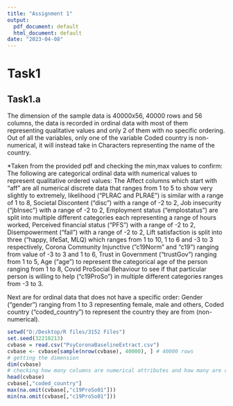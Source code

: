 ```yaml
---
title: "Assignment 1"
output:
  pdf_document: default
  html_document: default
date: "2023-04-08"
---
```


# Task1

## Task1.a
The dimension of the sample data is 40000x56, 40000 rows and 56 columns, the data
is recorded in ordinal data with most of them representing qualitative values and
only 2 of them with no specific ordering. Out of all the variables, only one 
of the variable Coded country is non-numerical, it will instead take in Characters
representing the name of the country.

*Taken from the provided pdf and checking the min,max values to confirm:
The following are categorical ordinal data with numerical values to represent qualitative ordered values:
The Affect columns which start with "aff" are all numerical discrete data that 
ranges from 1 to 5 to show very slightly to extremely, likelihood ("PLRAC and PLRAE") 
is similar with a range of 1 to 8, Societal Discontent ("disc") with a range of -2 to 2, 
Job insecurity ("jbInsec") with a range of -2 to 2, Employment status ("emplostatus")
are split into multiple different categories each representing a range of hours worked,
Perceived financial status ("PFS") with a range of -2 to 2, Disempowerment ("fail") 
with a range of -2 to 2, Lift satisfaction is split into three ("happy, lifeSat, MLQ)
which ranges from 1 to 10, 1 to 6 and -3 to 3 respectively, Corona Community Injunctive
("c19Norm" and "c19") ranging from value of -3 to 3 and 1 to 6, Trust in Government ("trustGov")
ranging from 1 to 5, Age ("age") to represent the categorical age of the person ranging
from 1 to 8, Covid ProSocial Behaviour to see if that particular person is willing 
to help ("c19ProSo") in multiple different categories ranges from -3 to 3.

Next are for ordinal data that does not have a specific order:
Gender ("gender") ranging from 1 to 3 representing female, male and others,
Coded country ("coded_country") to represent the country they are from (non-numerical).



```r
setwd("D:/Desktop/R files/3152 Files")
set.seed(32210213) 
cvbase = read.csv("PsyCoronaBaselineExtract.csv")
cvbase <- cvbase[sample(nrow(cvbase), 40000), ] # 40000 rows
# getting the dimension
dim(cvbase)
# checking how many columns are numerical attributes and how many are categorical
head(cvbase)
cvbase[,"coded_country"]
max(na.omit(cvbase[,"c19ProSo01"]))
min(na.omit(cvbase[,"c19ProSo01"]))
```
